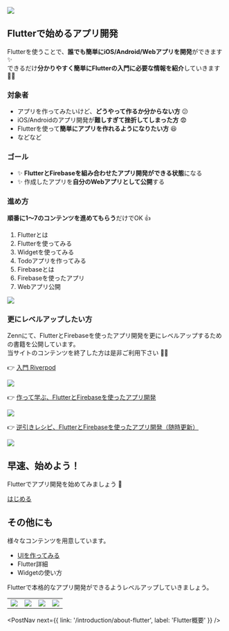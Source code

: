 
![](banner.png)

## Flutterで始めるアプリ開発

Flutterを使うことで、**誰でも簡単にiOS/Android/Webアプリを開発**ができます ✨  
できるだけ**分かりやすく簡単にFlutterの入門に必要な情報を紹介**していきます 💪💪


### 対象者

- アプリを作ってみたいけど、**どうやって作るか分からない方** 😕
- iOS/Androidのアプリ開発が**難しすぎて挫折してしまった方** 😨
- Flutterを使って**簡単にアプリを作れるようになりたい方** 😆
- などなど


### ゴール

- ✨ **FlutterとFirebaseを組み合わせたアプリ開発ができる状態**になる
- ✨ 作成したアプリを**自分のWebアプリとして公開**する


### 進め方

**順番に1〜7のコンテンツを進めてもらう**だけでOK 👍

1. Flutterとは
1. Flutterを使ってみる
1. Widgetを使ってみる
1. Todoアプリを作ってみる
1. Firebaseとは
1. Firebaseを使ったアプリ
1. Webアプリ公開

![](../../../docs/images/flutter-study-steps.svg)


### 更にレベルアップしたい方

Zennにて、FlutterとFirebaseを使ったアプリ開発を更にレベルアップするための書籍を公開しています。  
当サイトのコンテンツを終了した方は是非ご利用下さい 🙇‍♂️

👉 [入門 Riverpod](https://zenn.dev/umatoma/books/bd010486772aff)

<p style="max-width: 160px;">
    <a href="https://zenn.dev/umatoma/books/bd010486772aff">
        <img src="/banner/book_riverpod_banner.png" />
    </a>
</p>

👉 [作って学ぶ、FlutterとFirebaseを使ったアプリ開発](https://zenn.dev/umatoma/books/1f4cb2404f3fa9)

<p style="max-width: 160px;">
    <a href="https://zenn.dev/umatoma/books/1f4cb2404f3fa9">
        <img src="/banner/book_banner.png" />
    </a>
</p>

👉 [逆引きレシピ、FlutterとFirebaseを使ったアプリ開発（随時更新）](https://zenn.dev/umatoma/books/e4590a04895a67)

<p style="max-width: 160px;">
    <a href="https://zenn.dev/umatoma/books/e4590a04895a67">
        <img src="/banner/book_recipe_banner.png" />
    </a>
</p>


## 早速、始めよう！

Flutterでアプリ開発を始めてみましょう 🚀

<div style={{ textAlign: 'center' }}>
    <a className="btn-start" href="/introduction/about-flutter">はじめる</a>
</div>

## その他にも

様々なコンテンツを用意しています。

- [UIを作ってみる](/create-ui/top)
- Flutter詳細
- Widgetの使い方

Flutterで本格的なアプリ開発ができるようレベルアップしていきましょう。

<table className="ui-list-table">
    <tbody>
        <tr>
            <td width="25%">
                <a href="/create-ui/admin-mobile">
                    <img src="../../../docs/images/create-ui/admin-mobile.png" />
                </a>
            </td>
            <td width="25%">
                <a href="/create-ui/sign-in-sign-up">
                    <img src="../../../docs/images/create-ui/sign-in-sign-up.png" />
                </a>
            </td>
            <td width="25%">
                <a href="/create-ui/battery-optimizer">
                    <img src="../../../docs/images/create-ui/battery-optimizer.png" />
                </a>
            </td>
            <td width="25%">
                <a href="/create-ui/flight-booking">
                    <img src="../../../docs/images/create-ui/flight-booking.png" />
                </a>
            </td>
        </tr>
    </tbody>
</table>



<PostNav next={{ link: '/introduction/about-flutter', label: 'Flutter概要' }} />
